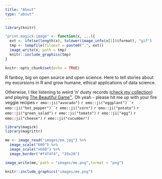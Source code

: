 ```yaml
---
title: "About"
type: "about"
---
```


```r
library(knitr)

"print.magick-image" <- function(x, ...){
  ext <- ifelse(length(x), tolower(image_info(x[1])$format), "gif")
  tmp <- tempfile(fileext = paste0(".", ext))
  image_write(x, path = tmp)
  knitr::include_graphics(tmp)
}
```

```r
knitr::opts_chunk$set(echo = TRUE)
```

R fanboy, big on open source and open science. Here to tell stories about my excursions in R and grow humane, ethical applications of data science.

Otherwise, I like listening to weird 'n' dusty records ([check my collection](https://www.discogs.com/user/ewen_henderson/collection)) and playing [The Beautiful Game&trade;](https://en.wikipedia.org/wiki/The_Beautiful_Game). Oh yeah - please hit me up with your fire veggie recipes `r emo::ji("avocado")` `r emo::ji("eggplant")``r emo::ji("hot_pepper")``r emo::ji("corn")` `r emo::ji("potato")` `r emo::ji("green_salad")` `r emo::ji("tomato")` `r emo::ji("egg")` `r emo::ji("cheese")` `r emo::ji("cucumber")`

```r
library(magick)
library(magrittr)

me <- image_read("images/me.jpg") %>% 
  image_scale("600") %>% 
  image_scale("x600") %>% 
  image_border("#f4f4f4", "20x20")

image_write(me, path = "images/me.png",format = "png")

knitr::include_graphics("images/me.png")

```
